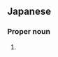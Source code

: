==Japanese==
{{ja-kanjitab|もり|い|yomi=k}}

===Proper noun===
{{ja-pos|proper|もり.い}}

# {{surname|lang=ja|sort=もりい}}